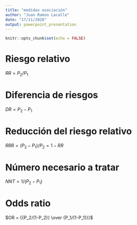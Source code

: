 ```yaml
---
title: "medidas asociación"
author: "Juan Ramon Lacalle"
date: "17/11/2020"
output: powerpoint_presentation
---
```


```r
knitr::opts_chunk$set(echo = FALSE)
```

# Riesgo relativo

$RR = P_2 / P_1$

# Diferencia de riesgos

$DR = P_2 - P_1$

# Reducción del riesgo relativo

$RRR = (P_2 - P_1) / P_2 = 1 - RR$

# Número necesario a tratar

$NNT = 1 / (P_2 - P_1)$

# Odds ratio

$OR = {{P_2/(1-P_2)} \over {P_1/(1-P_1)}}$
